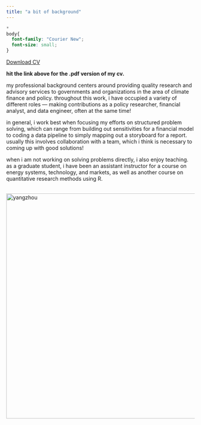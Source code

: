 ```yaml
---
title: "a bit of background"
---
```


```css
*
body{
  font-family: "Courier New";
  font-size: small;
}
```

<a href="NeilChin_CV_1P.pdf#" class="download" title="Download CV as PDF">Download CV</a>			

**hit the link above for the .pdf version of my cv.**

my professional background centers around providing quality research and advisory services to governments and organizations in the area of climate finance and policy. throughout this work, i have occupied a variety of different roles — making contributions as a policy researcher, financial analyst, and data engineer, often at the same time!

in general, i work best when focusing my efforts on structured problem solving, which can range from building out sensitivities for a financial model to coding a data pipeline to simply mapping out a storyboard for a report. usually this involves collaboration with a team, which i think is necessary to coming up with good solutions!

when i am not working on solving problems directly, i also enjoy teaching. as a graduate student, i have been an assistant instructor for a course on energy systems, technology, and markets, as well as another course on quantitative research methods using R. 

<br/>
<img src="pictures/yangzhou.jpg" alt="yangzhou" width="600"/>
